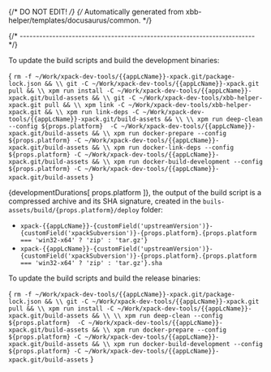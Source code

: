 {/* DO NOT EDIT! */}
{/* Automatically generated from xbb-helper/templates/docusaurus/common. */}




{/* ------------------------------------------------------------------------ */}

To update the build scripts and build the development binaries:

<CodeBlock language="sh"> {
`rm -f ~/Work/xpack-dev-tools/{{appLcName}}-xpack.git/package-lock.json && \\
git -C ~/Work/xpack-dev-tools/{{appLcName}}-xpack.git pull && \\
xpm run install -C ~/Work/xpack-dev-tools/{{appLcName}}-xpack.git/build-assets && \\
git -C ~/Work/xpack-dev-tools/xbb-helper-xpack.git pull && \\
xpm link -C ~/Work/xpack-dev-tools/xbb-helper-xpack.git && \\
xpm run link-deps -C ~/Work/xpack-dev-tools/{{appLcName}}-xpack.git/build-assets && \\
\\
xpm run deep-clean --config ${props.platform}  -C ~/Work/xpack-dev-tools/{{appLcName}}-xpack.git/build-assets && \\
xpm run docker-prepare --config ${props.platform} -C ~/Work/xpack-dev-tools/{{appLcName}}-xpack.git/build-assets && \\
xpm run docker-link-deps --config ${props.platform} -C ~/Work/xpack-dev-tools/{{appLcName}}-xpack.git/build-assets && \\
xpm run docker-build-development --config ${props.platform} -C ~/Work/xpack-dev-tools/{{appLcName}}-xpack.git/build-assets`
} </CodeBlock>

{developmentDurations[ props.platform ]}, the output of the build script is a compressed
archive and its SHA signature, created in
the <code>buils-assets/build/{props.platform}/deploy</code> folder:

* <code>xpack-{{appLcName}}-{customField('upstreamVersion')}-{customField('xpackSubversion')}-{props.platform}.{props.platform === 'win32-x64' ? 'zip' : 'tar.gz'}</code>
* <code>xpack-{{appLcName}}-{customField('upstreamVersion')}-{customField('xpackSubversion')}-{props.platform}.{props.platform === 'win32-x64' ? 'zip' : 'tar.gz'}.sha</code>

To update the build scripts and build the release binaries:

<CodeBlock language="sh"> {
`rm -f ~/Work/xpack-dev-tools/{{appLcName}}-xpack.git/package-lock.json && \\
git -C ~/Work/xpack-dev-tools/{{appLcName}}-xpack.git pull && \\
xpm run install -C ~/Work/xpack-dev-tools/{{appLcName}}-xpack.git/build-assets && \\
\\
xpm run deep-clean --config ${props.platform}  -C ~/Work/xpack-dev-tools/{{appLcName}}-xpack.git/build-assets && \\
xpm run docker-prepare --config ${props.platform} -C ~/Work/xpack-dev-tools/{{appLcName}}-xpack.git/build-assets && \\
xpm run docker-build-development --config ${props.platform} -C ~/Work/xpack-dev-tools/{{appLcName}}-xpack.git/build-assets`
} </CodeBlock>
